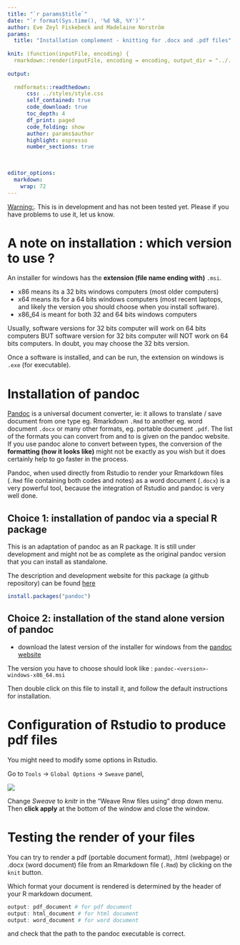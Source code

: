 ---
title: "`r params$title`"
date: "`r format(Sys.time(), '%d %B, %Y')`"
author: Eve Zeyl Fiskebeck and Madelaine Norström
params:
  title: "Installation complement - knitting for .docx and .pdf files" 
  
knit: (function(inputFile, encoding) {
  rmarkdown::render(inputFile, encoding = encoding, output_dir = "../../docs") })
    
output: 
  
  rmdformats::readthedown:
      css: ../styles/style.css
      self_contained: true
      code_download: true
      toc_depth: 4
      df_print: paged
      code_folding: show
      author: params$author
      highlight: espresso
      number_sections: true
      

  
editor_options: 
  markdown: 
    wrap: 72
---

<u>Warning:</u>. This is in development and has not been tested yet. Please if you have problems to use it, let us know. 

# A note on installation : which version to use ? 

An installer for windows has the **extension (file name ending with)** `.msi`.

- x86 means its a 32 bits windows computers (most older computers)
- x64 means its for a 64 bits windows computers (most recent laptops, and likely the version you should choose when you install software).
- x86_64 is meant for both 32 and 64 bits windows computers

Usually, software versions for 32 bits computer will work on 64 bits computers BUT software version for 32 bits computer will NOT work on 64 bits computers. In doubt, you may choose the 32 bits version. 

Once a software is installed, and can be run, the extension on windows is `.exe` (for executable).

# Installation of pandoc

[Pandoc](https://pandoc.org/) is a universal document converter, ie: it allows to translate / save document from one type eg. Rmarkdown `.Rmd` to another eg. word document `.docx` or many other formats, eg. portable document `.pdf`. The list of the formats you can convert from and to is given on the pandoc website. If you use pandoc alone to convert between types, the conversion of the **formatting (how it looks like)** might not be exactly as you wish but it does certainly help to go faster in the process.  

Pandoc, when used directly from Rstudio to render your Rmarkdown files (`.Rmd` file containing both codes and notes) as a word document (`.docx`) is a very powerful tool, because the integration of Rstudio and pandoc is very well done.

## Choice 1: installation of pandoc via a special R package

This is an adaptation of pandoc as an R package. 
It is still under development and might not be as complete as the original pandoc
version that you can install as standalone.
 
The description and development website for this package (a github repository) 
can be found  [here](https://github.com/cderv/pandoc)


```{r}
install.packages("pandoc")
```

<!--
- [ ] check : 
https://bookdown.org/yihui/rmarkdown-cookbook/install-pandoc.html

--> 

## Choice 2: installation of the stand alone version of pandoc

- download the latest version of the installer for windows from the [pandoc website](https://pandoc.org/installing.html)

The version you have to choose should look like : `pandoc-<version>-windows-x86_64.msi`

Then double click on this file to install it, and follow the default instructions for installation. 


# Configuration of Rstudio to produce pdf files

You might need to modify some options in Rstudio.

Go to `Tools` -> `Global Options` -> `Sweave` panel, 

![](./files/pdf_render_1.png)

Change *Sweave* to *knitr* in the "Weave Rnw files using" drop down menu. Then **click apply** at the bottom of the window and close the window. 

# Testing the render of your files  

You can try to render a pdf (portable document format), .html (webpage) or .docx (word document) file from an Rmarkdown file (`.Rmd`) by clicking on the `knit` button. 

Which format your document is rendered is determined by the header of your R markdown document. 

```{r, eval=FALSE}
output: pdf_document # for pdf document
output: html_document # for html document
output: word_document # for word document
```


and check that the path to the pandoc executable is correct.


<!-- 

# Installation of pdflatex

pdflatex is a tool 
police and fonts ?

(`.pdf`).

Installing pdflatex will allow you to render
your Rmarkdown file as a pdf document (`.pdf`).

--> 
